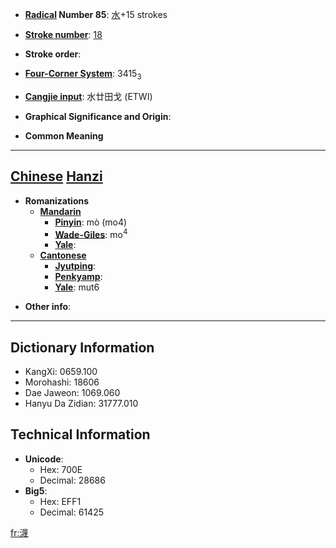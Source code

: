 * '''[[Wiktionary:Chinese radical index| Radical]] Number 85''': [[Wiktionary:Chinese radical index 水|水]]+15 strokes

* '''[[Wiktionary:Chinese total strokes index|Stroke number]]''': [[Wiktionary:Chinese total strokes index 18|18]]

* '''Stroke order''': 

* '''[[Wiktionary:Chinese four corner index|Four-Corner System]]''': 3415<sub>3</sub>

* '''[[Wiktionary:Chinese Cangjie index|Cangjie input]]''': 水廿田戈 (ETWI)

* '''Graphical Significance and Origin''': 

* '''Common Meaning'''

----

== [[Chinese]] [[Hanzi]] ==

* '''Romanizations'''
** '''[[Mandarin]]'''
*** '''[[Pinyin]]''': mò (mo4)
*** '''[[Wade-Giles]]''': mo<sup>4</sup>
*** '''[[Yale]]''': 
** '''[[Cantonese]]'''
*** '''[[Jyutping]]''':
*** '''[[Penkyamp]]''': 
*** '''[[Yale]]''': mut6

* '''Other info''': 

----

== Dictionary Information ==

* KangXi: 0659.100
* Morohashi: 18606
* Dae Jaweon: 1069.060
* Hanyu Da Zidian: 31777.010

== Technical Information ==

* '''Unicode''':
** Hex: 700E
** Decimal: 28686
* '''Big5''':
** Hex: EFF1
** Decimal: 61425

[[fr:瀎]]